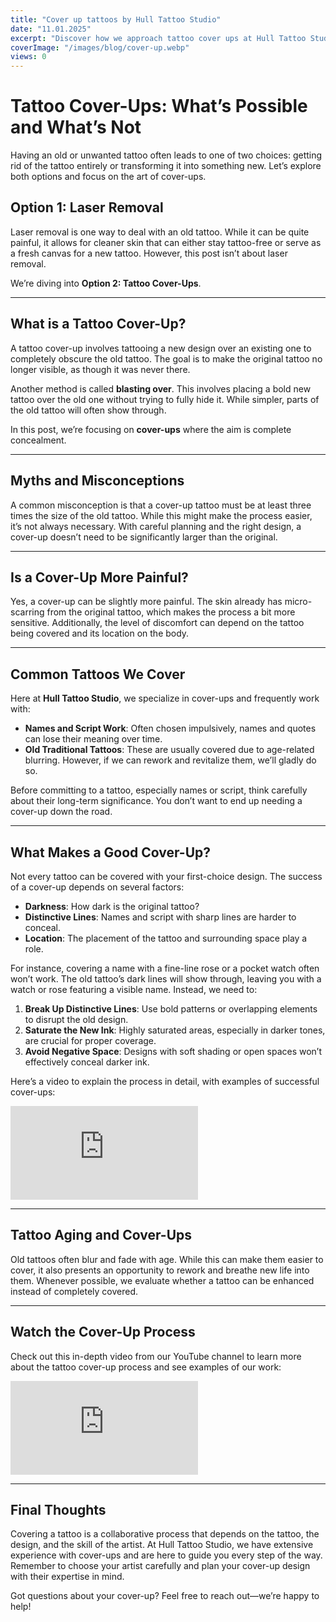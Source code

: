 ```yaml
---
title: "Cover up tattoos by Hull Tattoo Studio"
date: "11.01.2025"
excerpt: "Discover how we approach tattoo cover ups at Hull Tattoo Studio."
coverImage: "/images/blog/cover-up.webp"
views: 0
---
```


# Tattoo Cover-Ups: What’s Possible and What’s Not

Having an old or unwanted tattoo often leads to one of two choices: getting rid of the tattoo entirely or transforming it into something new. Let’s explore both options and focus on the art of cover-ups.

## **Option 1: Laser Removal**

Laser removal is one way to deal with an old tattoo. While it can be quite painful, it allows for cleaner skin that can either stay tattoo-free or serve as a fresh canvas for a new tattoo. However, this post isn’t about laser removal. 

We’re diving into **Option 2: Tattoo Cover-Ups**.

---

## **What is a Tattoo Cover-Up?**

A tattoo cover-up involves tattooing a new design over an existing one to completely obscure the old tattoo. The goal is to make the original tattoo no longer visible, as though it was never there.

Another method is called **blasting over**. This involves placing a bold new tattoo over the old one without trying to fully hide it. While simpler, parts of the old tattoo will often show through. 

In this post, we’re focusing on **cover-ups** where the aim is complete concealment.

---

## **Myths and Misconceptions**

A common misconception is that a cover-up tattoo must be at least three times the size of the old tattoo. While this might make the process easier, it’s not always necessary. With careful planning and the right design, a cover-up doesn’t need to be significantly larger than the original.

---

## **Is a Cover-Up More Painful?**

Yes, a cover-up can be slightly more painful. The skin already has micro-scarring from the original tattoo, which makes the process a bit more sensitive. Additionally, the level of discomfort can depend on the tattoo being covered and its location on the body.

---

## **Common Tattoos We Cover**

Here at **Hull Tattoo Studio**, we specialize in cover-ups and frequently work with:

- **Names and Script Work**: Often chosen impulsively, names and quotes can lose their meaning over time.
- **Old Traditional Tattoos**: These are usually covered due to age-related blurring. However, if we can rework and revitalize them, we’ll gladly do so.

Before committing to a tattoo, especially names or script, think carefully about their long-term significance. You don’t want to end up needing a cover-up down the road.

---

## **What Makes a Good Cover-Up?**

Not every tattoo can be covered with your first-choice design. The success of a cover-up depends on several factors:

- **Darkness**: How dark is the original tattoo?
- **Distinctive Lines**: Names and script with sharp lines are harder to conceal.
- **Location**: The placement of the tattoo and surrounding space play a role.

For instance, covering a name with a fine-line rose or a pocket watch often won’t work. The old tattoo’s dark lines will show through, leaving you with a watch or rose featuring a visible name. Instead, we need to:

1. **Break Up Distinctive Lines**: Use bold patterns or overlapping elements to disrupt the old design.
2. **Saturate the New Ink**: Highly saturated areas, especially in darker tones, are crucial for proper coverage.
3. **Avoid Negative Space**: Designs with soft shading or open spaces won’t effectively conceal darker ink.

Here’s a video to explain the process in detail, with examples of successful cover-ups:

<div className="responsive-video">
  <iframe
    src="https://www.youtube.com/embed/g6v1iollpDw"
    title="What Makes a Good Tattoo Cover-Up"
    frameBorder="0"
    allow="accelerometer; autoplay; clipboard-write; encrypted-media; gyroscope; picture-in-picture"
    allowFullScreen
  ></iframe>
</div>

---

## **Tattoo Aging and Cover-Ups**

Old tattoos often blur and fade with age. While this can make them easier to cover, it also presents an opportunity to rework and breathe new life into them. Whenever possible, we evaluate whether a tattoo can be enhanced instead of completely covered.

---

## **Watch the Cover-Up Process**

Check out this in-depth video from our YouTube channel to learn more about the tattoo cover-up process and see examples of our work:

<div className="responsive-video">
  <iframe
    src="https://www.youtube.com/embed/a0ggH6PXfQw"
    title="Tattoo Cover-Up Process at Hull Tattoo Studio"
    frameBorder="0"
    allow="accelerometer; autoplay; clipboard-write; encrypted-media; gyroscope; picture-in-picture"
    allowFullScreen
  ></iframe>
</div>


---

## **Final Thoughts**

Covering a tattoo is a collaborative process that depends on the tattoo, the design, and the skill of the artist. At Hull Tattoo Studio, we have extensive experience with cover-ups and are here to guide you every step of the way. Remember to choose your artist carefully and plan your cover-up design with their expertise in mind.

Got questions about your cover-up? Feel free to reach out—we’re happy to help!
